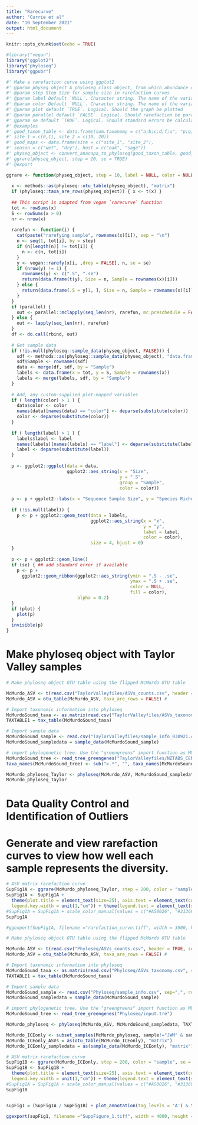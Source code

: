 ---
title: "Rarecurve"
author: "Currie et al"
date: "10 September 2021"
output: html_document
---

```{r setup, include=FALSE}
knitr::opts_chunk$set(echo = TRUE)
```

```{r}
#library("vegan")
library("ggplot2")
library("phyloseq")
library("ggpubr")

```

```{r, include=FALSE}
#' Make a rarefaction curve using ggplot2
#' @param physeq_object A phyloseq class object, from which abundance data are extracted
#' @param step Step Size for sample size in rarefaction curves
#' @param label Default `NULL`. Character string. The name of the variable to map to text labels on the plot. Similar to color option but for plotting text.
#' @param color Default `NULL`. Character string. The name of the variable to map to the colors in the plot. This can be a sample variables among the set returned by sample_variables(physeq_object) or taxonomic rank, among the set returned by rank_names(physeq_object)
#' @param plot default `TRUE`. Logical. Should the graph be plotted
#' @param parallel default `FALSE`. Logical. Should rarefaction be parallelized
#' @param se default `TRUE`. Logical. Should standard errors be calculated.
#' @examples
#' good_taxon_table <- data.frame(sum.taxonomy = c("a;b;c;d;f;u", "p;q;r;s;t;u"),
#' site_1 = c(0,1), site_2 = c(10, 20))
#' good_maps <- data.frame(site = c("site_1", "site_2"),
#' season = c("wet", "dry"), host = c("oak", "sage"))
#' physeq_object <- convert_anacapa_to_phyloseq(good_taxon_table, good_maps)
#' ggrare(physeq_object, step = 20, se = TRUE)
#' @export

ggrare <- function(physeq_object, step = 10, label = NULL, color = NULL, plot = TRUE, parallel = FALSE, se = TRUE) {
  
  x <- methods::as(phyloseq::otu_table(physeq_object), "matrix")
  if (phyloseq::taxa_are_rows(physeq_object)) { x <- t(x) }
  
  ## This script is adapted from vegan `rarecurve` function
  tot <- rowSums(x)
  S <- rowSums(x > 0)
  nr <- nrow(x)
  
  rarefun <- function(i) {
    cat(paste("rarefying sample", rownames(x)[i]), sep = "\n")
    n <- seq(1, tot[i], by = step)
    if (n[length(n)] != tot[i]) {
      n <- c(n, tot[i])
    }
    y <- vegan::rarefy(x[i, ,drop = FALSE], n, se = se)
    if (nrow(y) != 1) {
      rownames(y) <- c(".S", ".se")
      return(data.frame(t(y), Size = n, Sample = rownames(x)[i]))
    } else {
      return(data.frame(.S = y[1, ], Size = n, Sample = rownames(x)[i]))
    }
  }
  if (parallel) {
    out <- parallel::mclapply(seq_len(nr), rarefun, mc.preschedule = FALSE)
  } else {
    out <- lapply(seq_len(nr), rarefun)
  }
  df <- do.call(rbind, out)
  
  # Get sample data
  if (!is.null(phyloseq::sample_data(physeq_object, FALSE))) {
    sdf <- methods::as(phyloseq::sample_data(physeq_object), "data.frame")
    sdf$Sample <- rownames(sdf)
    data <- merge(df, sdf, by = "Sample")
    labels <- data.frame(x = tot, y = S, Sample = rownames(x))
    labels <- merge(labels, sdf, by = "Sample")
  }
  
  # Add, any custom-supplied plot-mapped variables
  if ( length(color) > 1 ) {
    data$color <- color
    names(data)[names(data) == "color"] <- deparse(substitute(color))
    color <- deparse(substitute(color))
  }
  
  if ( length(label) > 1 ) {
    labels$label <- label
    names(labels)[names(labels) == "label"] <- deparse(substitute(label))
    label <- deparse(substitute(label))
  }
  
  p <- ggplot2::ggplot(data = data,
                       ggplot2::aes_string(x = "Size",
                                           y = ".S",
                                           group = "Sample",
                                           color = color))
  
  p <- p + ggplot2::labs(x = "Sequence Sample Size", y = "Species Richness")
  
  if (!is.null(label)) {
    p <- p + ggplot2::geom_text(data = labels,
                                ggplot2::aes_string(x = "x",
                                                    y = "y",
                                                    label = label,
                                                    color = color),
                                size = 4, hjust = 0)
  }
  
  p <- p + ggplot2::geom_line()
  if (se) { ## add standard error if available
    p <- p +
      ggplot2::geom_ribbon(ggplot2::aes_string(ymin = ".S - .se",
                                               ymax = ".S + .se",
                                               color = NULL,
                                               fill = color),
                           alpha = 0.2)
  }
  if (plot) {
    plot(p)
  }
  invisible(p)
}

```





# Make phyloseq object with Taylor Valley samples
```{r, echo=T, results='hide', message = FALSE, warnings=FALSE}

# Make phyloseq object OTU table using the flipped McMurdo OTU table

McMurdo_ASV <- t(read.csv("TaylorValleyfiles/ASVs_counts.csv", header = TRUE, sep=",", row.names=1))
McMurdo_ASV = otu_table(McMurdo_ASV, taxa_are_rows = FALSE) #

# Import taxonomic information into phyloseq
McMurdoSound_taxa <- as.matrix(read.csv("TaylorValleyfiles/ASVs_taxonomy_no_chloro_020921.csv", sep=",", row.names=1))
TAXTABLE1 = tax_table(McMurdoSound_taxa)

# Import sample data
McMurdoSound_sample <- read.csv("TaylorValleyfiles/sample_info_030921.csv", sep=",", row.names=1)
McMurdoSound_sampledata = sample_data(McMurdoSound_sample)

# import phylogenetic tree. Use the "greengreens" import function as MUSCLE outputs semi-colon dilimited too. 
McMurdoSound_tree <- read_tree_greengenes("TaylorValleyfiles/NZTABS_CENH_tree.phy")
taxa_names(McMurdoSound_tree) <- sub(">.*", "", taxa_names(McMurdoSound_tree))

McMurdo_phyloseq_Taylor <- phyloseq(McMurdo_ASV, McMurdoSound_sampledata, TAXTABLE1, McMurdoSound_tree)
McMurdo_phyloseq_Taylor


```
# Data Quality Control and Identification of Outliers
# Generate and view rarefaction curves to view how well each sample represents the diversity.
```{r, fig.height= 8, fig.width= 15, echo = T, results = 'hide', message=FALSE}

# ASV matrix rarefaction curve
SupFig1A <- ggrare(McMurdo_phyloseq_Taylor, step = 200, color = "sample", se = FALSE, plot = FALSE)
SupFig1A <- SupFig1A +
  theme(plot.title = element_text(size=25), axis.text = element_text(colour = "black"), axis.title = element_text(size=25), panel.border = element_rect(fill = NA), panel.background = element_rect(fill = 'white', colour = 'white'), plot.margin = unit(c(1,1,1,1), "cm")) + theme(legend.title = element_text(size = 25)) + theme(axis.text = element_text(size = 20)) + theme(legend.key.size = unit(1.5, "cm"),
  legend.key.width = unit(1,"cm")) + theme(legend.text = element_text(size=25)) 
#SupFig1A = SupFig1A + scale_color_manual(values = c("#A50026", "#313695", "#74ADD1"))
SupFig1A

#ggexport(SupFig1A, filename ="rarefaction_curve.tiff", width = 3500, height = 2000, res = 300)

```



```{r}
# Make phyloseq object OTU table using the flipped McMurdo OTU table

McMurdo_ASV <- t(read.csv("Phyloseq/ASVs_counts.csv", header = TRUE, sep=",", row.names=1))
McMurdo_ASV = otu_table(McMurdo_ASV, taxa_are_rows = FALSE) #

# Import taxonomic information into phyloseq
McMurdoSound_taxa <- as.matrix(read.csv("Phyloseq/ASVs_taxonomy.csv", sep=",", row.names=1))
TAXTABLE1 = tax_table(McMurdoSound_taxa)

# Import sample data
McMurdoSound_sample <- read.csv("Phyloseq/sample_info.csv", sep=",", row.names=1)
McMurdoSound_sampledata = sample_data(McMurdoSound_sample)

# import phylogenetic tree. Use the "greengreens" import function as MUSCLE outputs semi-colon dilimited too. 
McMurdoSound_tree <- read_tree_greengenes("Phyloseq/input.tre")

McMurdo_phyloseq <- phyloseq(McMurdo_ASV, McMurdoSound_sampledata, TAXTABLE1, McMurdoSound_tree)

McMurdo_ICEonly <- subset_samples(McMurdo_phyloseq, sample!="JWM" & sample!="CE16")
McMurdo_ICEonly_ASVs = as(otu_table(McMurdo_ICEonly), "matrix")
McMurdo_ICEonly_sampledata = as(sample_data(McMurdo_ICEonly), "matrix")

```

```{r, fig.height= 8, fig.width= 15, echo = T, results = 'hide', message=FALSE}

# ASV matrix rarefaction curve
SupFig1B <- ggrare(McMurdo_ICEonly, step = 200, color = "sample", se = FALSE, plot = FALSE)
SupFig1B <- SupFig1B +
  theme(plot.title = element_text(size=25), axis.text = element_text(colour = "black"), axis.title = element_text(size=25), panel.border = element_rect(fill = NA), panel.background = element_rect(fill = 'white', colour = 'white'), plot.margin = unit(c(1,1,1,1), "cm")) + theme(legend.title = element_text(size = 25)) + theme(axis.text = element_text(size = 20)) + theme(legend.key.size = unit(1.5, "cm"),
  legend.key.width = unit(1,"cm")) + theme(legend.text = element_text(size=25)) 
#SupFig1A = SupFig1A + scale_color_manual(values = c("#A50026", "#313695", "#74ADD1"))
SupFig1B



```


```{r}

supFig1 = (SupFig1A / SupFig1B) + plot_annotation(tag_levels = 'A') & theme(plot.tag = element_text(size=40))

ggexport(supFig1, filename ="SuppFigure_1.tiff", width = 4000, height = 4000, res = 300)



```
